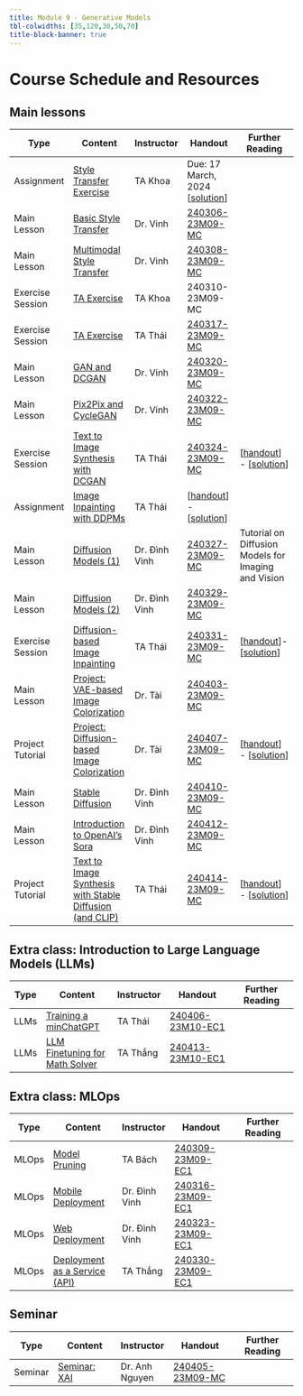```yaml
---
title: Module 9 - Generative Models
tbl-colwidths: [35,120,30,50,70]
title-block-banner: true
---
```


# Course Schedule and Resources

## Main lessons

| **Type**      | **Content**       | **Instructor**   | **Handout**     | **Further Reading**        |
|---------------|---------------------------------------------------|------------------|-------------------------------------------------|--------------------------------------------------|
| <span class="badge rounded-pill bg-success">Assignment</span>    | [Style Transfer Exercise](https://drive.google.com/file/d/1QPK7vA82XTC3tUaNfPAiFeD8VFZDAu7s/view?usp=drive_link)     | TA Khoa          |Due: 17 March, 2024 <br/> [[solution](https://drive.google.com/file/d/1X5THF7DzEwyabheAi56cFn4bjFp2iOs2/view?usp=drive_link)]     |      |
| <span class="badge rounded-pill bg-primary">Main Lesson</span>   | [Basic Style Transfer](https://www.google.com/url?q=https://youtu.be/YktF-L5Y4eE&sa=D&source=editors&ust=1724832556756434&usg=AOvVaw0PO2w8W5IMVUiqK719sVNa)       | Dr. Vinh         | [240306-23M09-MC](https://drive.google.com/drive/folders/1JVrMc3X0O1o6RAq0iqSPd_lKfHMsIzxm?usp=drive_link)|      |
| <span class="badge rounded-pill bg-primary">Main Lesson</span>   | [Multimodal Style Transfer](https://www.google.com/url?q=https://youtu.be/NYYZi3y_GcU&sa=D&source=editors&ust=1724832556756743&usg=AOvVaw1o0959BFb5Of-7TFiY650x)   | Dr. Vinh         | [240308-23M09-MC](https://drive.google.com/drive/folders/1muadwqQQ2w1_6v9suVfNHD5A7VxlLg12?usp=drive_link)|      |
| <span class="badge rounded-pill bg-info">Exercise Session</span>  | [TA Exercise](https://www.google.com/url?q=https://youtu.be/fmWOQo_ru2c&sa=D&source=editors&ust=1724832556757041&usg=AOvVaw1URvhQeOMpbB9MxvRDalxd)  | TA Khoa          | 240310-23M09-MC|      |
| <span class="badge rounded-pill bg-info">Exercise Session</span>  | [TA Exercise](https://www.google.com/url?q=https://youtu.be/TNDtPtHz7Wo&sa=D&source=editors&ust=1724832556757323&usg=AOvVaw1ogn1fod5EboUIyGGWrwYl)  | TA Thái          | [240317-23M09-MC](https://drive.google.com/drive/folders/1GtIy16him1HvNEgasqHY3YwFLp4G-zY9?usp=drive_link)|      |
| <span class="badge rounded-pill bg-primary">Main Lesson</span>   | [GAN and DCGAN](https://www.google.com/url?q=https://youtu.be/Lpj4j8Vw_H8&sa=D&source=editors&ust=1724832556757650&usg=AOvVaw24V7DSybYICOi_4vFFu6mE)    | Dr. Vinh         | [240320-23M09-MC](https://drive.google.com/drive/folders/1Bc_1dzxUJ8_DvUv58ocuTNkUMeu02aIZ?usp=drive_link)|      |
| <span class="badge rounded-pill bg-primary">Main Lesson</span>   | [Pix2Pix and CycleGAN](https://www.google.com/url?q=https://youtu.be/eEMzZKA8suw&sa=D&source=editors&ust=1724832556757958&usg=AOvVaw23eULYRNbrwPASwIj9kwlT)        | Dr. Vinh         | [240322-23M09-MC](https://drive.google.com/drive/folders/1pbTCg1Fvga4EGGhI-t0KVs3bYSio-CE6?usp=drive_link)|      |
| <span class="badge rounded-pill bg-info">Exercise Session</span>  | [Text to Image Synthesis with DCGAN](https://www.google.com/url?q=https://youtu.be/rAsKchlROVY&sa=D&source=editors&ust=1724832556758245&usg=AOvVaw2aActh47cOnEGU5sGpQKjn) | TA Thái          | [240324-23M09-MC](https://drive.google.com/drive/folders/1SI_rxQ7yDB976ZAVXnpKHY6p1s6nsmNZ?usp=drive_link)| [[handout](https://drive.google.com/file/d/1aF96yqaWLzDwQwEf1jLUQmJ4j9_c45Y1/view?usp=drive_link)] - [[solution](https://drive.google.com/file/d/1dtDpfWb1XypRUYOIA4MavXsMkVr-A1ZM/view?usp=drive_link)]      |
| <span class="badge rounded-pill bg-success">Assignment</span>    | [Image Inpainting with DDPMs](https://www.google.com/url?q=https://drive.google.com/file/d/137VozceS2H8V2tR1QOJDaTJ0b8SrXsxN/view?usp%3Ddrivesdk&sa=D&source=editors&ust=1724832556758541&usg=AOvVaw2EZUSnpWAYCeDtGC-ZY4-J)  | TA Thái          | [[handout](https://drive.google.com/file/d/1EApa6e51uBDoSlN8oQAFTvIGEv7vaikv/view?usp=drive_link)] - [[solution](https://drive.google.com/file/d/1KISqbu-2Dn6uGHPGgLM3JPrOL-wmGLvG/view?usp=drive_link)]     |      |
| <span class="badge rounded-pill bg-primary">Main Lesson</span>   | [Diffusion Models (1)](https://www.google.com/url?q=https://youtu.be/e_TYyoBkHus&sa=D&source=editors&ust=1724832556758835&usg=AOvVaw3nEMxpJNeaIcuPd3g0bklT)         | Dr. Đình Vinh    | [240327-23M09-MC](https://drive.google.com/drive/folders/1EaLZOeNHN6RH4N_IrPRtSjA0hIElX3_K?usp=drive_link)| Tutorial on Diffusion Models for Imaging and Vision |
| <span class="badge rounded-pill bg-primary">Main Lesson</span>   | [Diffusion Models (2)](https://www.google.com/url?q=https://youtu.be/3ucd3fsVaIk&sa=D&source=editors&ust=1724832556759188&usg=AOvVaw3p0D2QLqOy6VYhSDryy79Q)         | Dr. Đình Vinh    | [240329-23M09-MC](https://drive.google.com/drive/folders/1QWKTj7IxxTbTAkjf40FE09M0scOSwqMR?usp=drive_link)|      |
| <span class="badge rounded-pill bg-info">Exercise Session</span>  | [Diffusion-based Image Inpainting](https://www.google.com/url?q=https://youtu.be/9Y_sRfsEKdI&sa=D&source=editors&ust=1724832556759475&usg=AOvVaw0rtuVfY3ZpOAHoNi3ryDl2)   | TA Thái          | [240331-23M09-MC](https://drive.google.com/drive/folders/1pZDxNjzfJ4qnCHKfB1Cb_IaYIxZEpIPp?usp=drive_link)|[[handout](https://drive.google.com/file/d/1MQQcXm-N0X1Ja3ezPDZLshB4JF0MBAFY/view?usp=drive_link)]-[[solution](https://drive.google.com/file/d/11Q0SGDngxbD0yXAYTFr0I5toKS0PAjON/view?usp=drive_link)]     |
| <span class="badge rounded-pill bg-primary">Main Lesson</span>   | [Project: VAE-based Image Colorization](https://www.google.com/url?q=https://youtu.be/aZVRG_ybkr0&sa=D&source=editors&ust=1724832556759762&usg=AOvVaw0IWhKLQO5Uc6qvg8ooyinJ)  | Dr. Tài          | [240403-23M09-MC](https://drive.google.com/drive/folders/18nd8N3fENCYCcFdYPiq5mfuOAERfErKM?usp=drive_link)|      |
| <span class="badge rounded-pill bg-warning">Project Tutorial</span> | [Project: Diffusion-based Image Colorization](https://www.google.com/url?q=https://youtu.be/EniYKDr10mg&sa=D&source=editors&ust=1724832556760062&usg=AOvVaw0LazRuYOc7sIcWwT5Sh_TX)    | Dr. Tài          |[240407-23M09-MC](https://drive.google.com/drive/folders/185nRgQAl79oDkTeYM1fTxehe43fXBIaz?usp=drive_link)|[[handout](https://drive.google.com/file/d/1jTYIKAK3HeUJEGaEt5MDLZ9uSl4wde-9/view?usp=drive_link)] - [[solution](https://drive.google.com/file/d/15kauLW5LHcj0H099CJiFJPn6eOu26Vm2/view?usp=drive_link)]      |
| <span class="badge rounded-pill bg-primary">Main Lesson</span>   | [Stable Diffusion](https://www.google.com/url?q=https://youtu.be/y4P7JDgKCvU&sa=D&source=editors&ust=1724832556760562&usg=AOvVaw37RV_Bp8RVueNm7TrTZDvZ)  | Dr. Đình Vinh    | [240410-23M09-MC](https://drive.google.com/drive/folders/17WIzMu57Ilqf4n9iUSv4F4isCGQ22Eus?usp=drive_link)|      |
| <span class="badge rounded-pill bg-primary">Main Lesson</span>   | [Introduction to OpenAI's Sora](https://www.google.com/url?q=https://youtu.be/4aDFyY8dAkI&sa=D&source=editors&ust=1724832556760868&usg=AOvVaw2jmMs7nqKsxzTz8HfjNhYT)          | Dr. Đình Vinh    | [240412-23M09-MC](https://drive.google.com/drive/folders/17W4NtSvVuArPxGVcPbZPrO_FUdIOVqyw?usp=drive_link)|      |
| <span class="badge rounded-pill bg-warning">Project Tutorial</span> | [Text to Image Synthesis with Stable Diffusion (and CLIP)](https://www.google.com/url?q=https://youtu.be/5JPrVLhkQjo&sa=D&source=editors&ust=1724832556761158&usg=AOvVaw0KHPXkgADVKvAnDVDkuNwb) | TA Thái  | [240414-23M09-MC](https://drive.google.com/drive/folders/12l5fe9R08z7qW-tgHBZ3XSoK4dUDQGll?usp=drive_link)|[[handout](https://drive.google.com/file/d/1pZTyPXpMzBHGlwcdLbdlS6P0HVGyh9cJ/view?usp=drive_link)] - [[solution](https://drive.google.com/file/d/16SVm1Hti-tgnaM2sLXu6RlcZwsJn9iz7/view?usp=drive_link)]      |


##  Extra class: Introduction to Large Language Models (LLMs)
| **Type**      | **Content**       | **Instructor**   | **Handout**     | **Further Reading**        |
|---------------|---------------------------------------------------|------------------|-------------------------------------------------|--------------------------------------------------|
| LLMs          | [Training a minChatGPT](https://www.google.com/url?q=https://youtu.be/kEzLMnpw5zE&sa=D&source=editors&ust=1724832556761518&usg=AOvVaw0xX0tfQ4TMfKqRPXPVSXk1)        | TA Thái          | [240406-23M10-EC1](https://drive.google.com/drive/folders/1bHEvixDSp_Ya-M1tzUUYwDGMR0i7IRpv?usp=drive_link)          |      |
| LLMs          | [LLM Finetuning for Math Solver](https://www.google.com/url?q=https://youtu.be/pB2gb7e_N18&sa=D&source=editors&ust=1724832556761827&usg=AOvVaw1kyLx6mvb9-nK__-Kwzu7h)          | TA Thắng         | [240413-23M10-EC1](https://drive.google.com/drive/folders/1RkdzGkCMmMGisZRJ11btzXGhjiu0nmyD?usp=drive_link)          |      |


## Extra class: MLOps
| **Type**      | **Content**       | **Instructor**   | **Handout**     | **Further Reading**        |
|---------------|---------------------------------------------------|------------------|-------------------------------------------------|--------------------------------------------------|
| <span class="badge rounded-pill bg-info">MLOps</span>  | [Model Pruning](https://www.google.com/url?q=https://youtu.be/dOgaMtt_fhM&sa=D&source=editors&ust=1724832556762176&usg=AOvVaw082dQxxMvW5E1ErDrW_CVH)                   | TA Bách          | [240309-23M09-EC1](https://drive.google.com/drive/folders/1EIEFV1dWoqZ10IzZn8H1a3mYwAdIBxFD?usp=drive_link)   |
| <span class="badge rounded-pill bg-info">MLOps</span>  | [Mobile Deployment](https://www.google.com/url?q=https://youtu.be/z5w0806ThLU&sa=D&source=editors&ust=1724832556762460&usg=AOvVaw2ve77WcUxRREQEchr1d1zx)               | Dr. Đình Vinh    | [240316-23M09-EC1](https://drive.google.com/drive/folders/17rUkFODK3HmdI_s7Scys0y1kqbKrmbmj?usp=drive_link)   |
| <span class="badge rounded-pill bg-info">MLOps</span>  | [Web Deployment](https://www.google.com/url?q=https://youtu.be/B55Jb7enrq8&sa=D&source=editors&ust=1724832556762742&usg=AOvVaw1aVpcvXHuHsI8toB8o4OHE)                  | Dr. Đình Vinh    | [240323-23M09-EC1](https://drive.google.com/drive/folders/1d6ChPC8Ri2l-O7YMEJ67SetHREqCdPLm?usp=drive_link)   |
| <span class="badge rounded-pill bg-info">MLOps</span>  | [Deployment as a Service (API)](https://www.google.com/url?q=https://youtu.be/o0FacL81Azo&sa=D&source=editors&ust=1724832556763026&usg=AOvVaw336AdobiV4bLKxLtSA3SJq)   | TA Thắng         | [240330-23M09-EC1](https://drive.google.com/drive/folders/1Suv0cTn4bEbfJ4rEcCiPwRW54IPRDslG?usp=drive_link)   |

## Seminar
| **Type**      | **Content**       | **Instructor**   | **Handout**     | **Further Reading**        |
|---------------|---------------------------------------------------|------------------|-------------------------------------------------|--------------------------------------------------|
| Seminar| [Seminar: XAI](https://www.google.com/url?q=https://youtu.be/RKcPFwzkkLs&sa=D&source=editors&ust=1724832556763354&usg=AOvVaw1KED7sW6alNyrjUl1QF8Gh)                    | Dr. Anh Nguyen   | [240405-23M09-MC](https://drive.google.com/drive/folders/1_KoRgGcEat4gt-wqA63rksHoFbFo_gpU?usp=drive_link)    |
